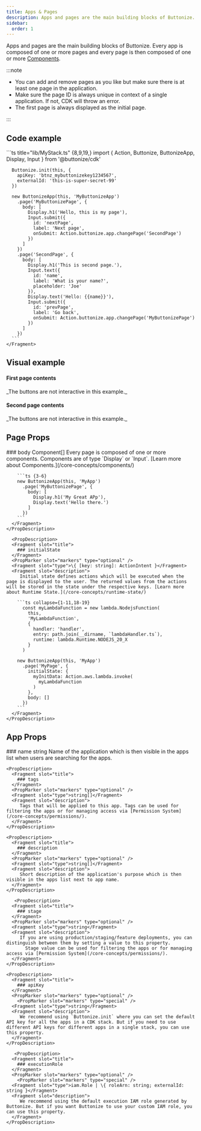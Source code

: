 ```yaml
---
title: Apps & Pages
description: Apps and pages are the main building blocks of Buttonize. Every app is composed of one or more pages and every page is then composed of one or more components.
sidebar:
  order: 1
---
```



<FrameworkSelect />

Apps and pages are the main building blocks of Buttonize. Every app is composed of one or more pages and every page is then composed of one or more [Components](/core-concepts/components).

:::note

- You can add and remove pages as you like but make sure there is at least one page in the application.
- Make sure the page ID is always unique in context of a single application. If not, CDK will throw an error.
- The first page is always displayed as the initial page.

:::

## Code example

<FrameworkContent>
  <Fragment slot="cdk">
    ```ts title="lib/MyStack.ts" {8,9,19,}
    import { Action, Buttonize, ButtonizeApp, Display, Input } from '@buttonize/cdk'

      Buttonize.init(this, {
        apiKey: 'btnz_mybuttonizekey1234567',
        externalId: 'this-is-super-secret-99'
      })

      new ButtonizeApp(this, 'MyButtonizeApp')
        .page('MyButtonizePage', {
          body: [
            Display.h1('Hello, this is my page'),
            Input.submit({
              id: 'nextPage',
              label: 'Next page',
              onSubmit: Action.buttonize.app.changePage('SecondPage')
            })
          ]
        })
        .page('SecondPage', {
          body: [
            Display.h1('This is second page.'),
            Input.text({
              id: 'name',
              label: 'What is your name?',
              placeholder: 'Joe'
            }),
            Display.text('Hello: {{name}}'),
            Input.submit({
              id: 'prevPage',
              label: 'Go back',
              onSubmit: Action.buttonize.app.changePage('MyButtonizePage')
            })
          ]
        })
      ```
    </Fragment>

</FrameworkContent>

## Visual example

#### First page contents

<span class="block py-2 text-sm text-gray-500">
	_The buttons are not interactive in this example._
</span>
<ComponentDemo
	components={[
		{
			typeName: 'display.h1',
			props: {
				label: 'Hello, this is my page'
			}
		},
		{
			typeName: 'input.submit',
			props: {
				id: 'nextPage',
				label: 'Next page',
				onSubmit: {
					type: 'buttonize',
					service: 'app',
					command: 'changePage',
					input: {
						newPageId: 'SecondPage'
					}
				}
			}
		}
	]}
/>

#### Second page contents

<span class="block py-2 text-sm text-gray-500">
	_The buttons are not interactive in this example._
</span>
<ComponentDemo
	height={250}
	components={[
		{
			typeName: 'display.h1',
			props: {
				label: 'This is second page.'
			}
		},
		{
			typeName: 'input.text',
			props: {
				id: 'name',
				label: 'What is your name?',
				placeholder: 'Joe'
			}
		},
		{
			typeName: 'display.text',
			props: {
				label: 'Hello: {{name}}, nice to meet you'
			}
		},
		{
			typeName: 'input.submit',
			props: {
				id: 'prevPage',
				label: 'Go back',
				onSubmit: {
					type: 'buttonize',
					service: 'app',
					command: 'changePage',
					input: {
						newPageId: 'MyButtonizePage'
					}
				}
			}
		}
	]}
/>

## Page Props

<FrameworkContent>
  <Fragment slot="cdk">
    <PropDescription>
      <Fragment slot="title">
        ### body
      </Fragment>
      <PropMarker slot="markers" type="required" />
      <Fragment slot="type">Component[]</Fragment>
      <Fragment slot="description">
         Every page is composed of one or more components. Components are of type `Display` or `Input`. [Learn more about Components.](/core-concepts/components/)

        ```ts {3-6}
        new ButtonizeApp(this, 'MyApp')
          .page('MyButtonizePage', {
            body: [
              Display.h1('My Great APp'),
              Display.text('Hello there.')
            ]
          })
        ```
      </Fragment>
    </PropDescription>

      <PropDescription>
      <Fragment slot="title">
        ### initialState
      </Fragment>
      <PropMarker slot="markers" type="optional" />
      <Fragment slot="type">\{ [key: string]: ActionIntent }</Fragment>
      <Fragment slot="description">
         Initial state defines actions which will be executed when the page is displayed to the user. The returned values from the actions will be stored in the state under the respective keys. [Learn more about Runtime State.](/core-concepts/runtime-state/)

        ```ts collapse={1-11,18-19}
          const myLambdaFunction = new lambda.NodejsFunction(
            this,
            'MyLambdaFunction',
            {
              handler: 'handler',
              entry: path.join(__dirname, `lambdaHandler.ts`),
              runtime: lambda.Runtime.NODEJS_20_X
            }
          )

        new ButtonizeApp(this, 'MyApp')
          .page('MyPage', {
            initialState: {
              myInitData: Action.aws.lambda.invoke(
                myLambdaFunction
              )
            },
            body: []
          })
        ```
      </Fragment>
    </PropDescription>

  </Fragment>
</FrameworkContent>

## App Props

<FrameworkContent>
  <Fragment slot="cdk">
    <PropDescription>
      <Fragment slot="title">
        ### name
      </Fragment>
      <PropMarker slot="markers" type="optional" />
      <Fragment slot="type">string</Fragment>
      <Fragment slot="description">
         Name of the application which is then visible in the apps list when users are searching for the apps.
      </Fragment>
    </PropDescription>

    <PropDescription>
      <Fragment slot="title">
        ### tags
      </Fragment>
      <PropMarker slot="markers" type="optional" />
      <Fragment slot="type">string[]</Fragment>
      <Fragment slot="description">
         Tags that will be applied to this app. Tags can be used for filtering the apps or for managing access via [Permission System](/core-concepts/permissions/).
      </Fragment>
    </PropDescription>

    <PropDescription>
      <Fragment slot="title">
        ### description
      </Fragment>
      <PropMarker slot="markers" type="optional" />
      <Fragment slot="type">string[]</Fragment>
      <Fragment slot="description">
         Short description of the application's purpose which is then visible in the apps list next to app name.
      </Fragment>
    </PropDescription>

       <PropDescription>
      <Fragment slot="title">
        ### stage
      </Fragment>
      <PropMarker slot="markers" type="optional" />
      <Fragment slot="type">string</Fragment>
      <Fragment slot="description">
         If you are using production/staging/feature deployments, you can distinguish between them by setting a value to this property.
           Stage value can be used for filtering the apps or for managing access via [Permission System](/core-concepts/permissions/).
      </Fragment>
    </PropDescription>

    <PropDescription>
      <Fragment slot="title">
        ### apiKey
      </Fragment>
      <PropMarker slot="markers" type="optional" />
        <PropMarker slot="markers" type="special" />
      <Fragment slot="type">string</Fragment>
      <Fragment slot="description">
         We recommend using `Buttonize.init` where you can set the default API key for all the apps in a CDK stack. But if you need to use different API keys for different apps in a single stack, you can use this property.
      </Fragment>
    </PropDescription>

       <PropDescription>
      <Fragment slot="title">
        ### executionRole
      </Fragment>
      <PropMarker slot="markers" type="optional" />
        <PropMarker slot="markers" type="special" />
      <Fragment slot="type">iam.Role | \{ roleArn: string; externalId: string }</Fragment>
      <Fragment slot="description">
         We recommend using the default execution IAM role generated by Buttonize. But if you want Buttonize to use your custom IAM role, you can use this property.
      </Fragment>
    </PropDescription>

  </Fragment>
</FrameworkContent>
